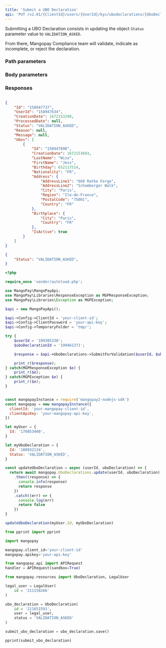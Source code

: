 ```yaml
---
title: 'Submit a UBO Declaration'  
api: 'PUT /v2.01/{ClientId}/users/{UserId}/kyc/ubodeclarations/{UboDeclarationId}'  
---
```


  

Submitting a UBO Declaration consists in updating the object `Status` parameter value to `VALIDATION_ASKED`.  

From there, Mangopay Compliance team will validate, indicate as incomplete, or reject the declaration.  

### Path parameters  

<UserId />  

<UboDeclarationId />  

### Body parameters  

<Status5 />  

### Responses  

<AccordionGroup><Accordion title="200">  

<IdResponse />  

<UserId2Response />  

<CreationDateResponse />  

<ProcessDateResponse />  

<Status11Response />  

<ReasonResponse />  

<MessageResponse />  

<UbosResponse /></Accordion></AccordionGroup>  

<ResponseExample>  

```json 200  

{
    "Id": "158947737",
    "UserId": "158947634",
    "CreationDate": 1672153298,
    "ProcessedDate": null,
    "Status": "VALIDATION_ASKED",
    "Reason": null,
    "Message": null,
    "Ubos": [
        {
            "Id": "158947898",
            "CreationDate": 1672153693,
            "LastName": "Wiza",
            "FirstName": "Jess",
            "Birthday": 652117514,
            "Nationality": "FR",
            "Address": {
                "AddressLine1": "669 Ratke Forge",
                "AddressLine2": "Schamberger Walk",
                "City": "Paris",
                "Region": "Ile-de-France",
                "PostalCode": "75001",
                "Country": "FR"
            },
            "Birthplace": {
                "City": "Paris",
                "Country": "FR"
            },
            "IsActive": true
        }
    ]
}  
 ```  

</ResponseExample>  

<RequestExample>  
  
```json REST  
{
    "Status": "VALIDATION_ASKED",
}  
```  

  
```php PHP  
<?php 

require_once 'vendor/autoload.php';

use MangoPay\MangoPayApi;
use MangoPay\Libraries\ResponseException as MGPResponseException;
use MangoPay\Libraries\Exception as MGPException;

$api = new MangoPayApi();

$api->Config->ClientId = 'your-client-id';
$api->Config->ClientPassword = 'your-api-key';
$api->Config->TemporaryFolder = 'tmp/';

try {
    $userId = '199385330';
    $uboDeclarationId = '199461371';

    $response = $api->UboDeclarations->SubmitForValidation($userId, $uboDeclarationId);

    print_r($response);
} catch(MGPResponseException $e) {
    print_r($e);
} catch(MGPException $e) {
    print_r($e);
}  
```  

  
```javascript NodeJS  

const mangopayInstance = require('mangopay2-nodejs-sdk')
const mangopay = new mangopayInstance({
  clientId: 'your-mangopay-client-id',
  clientApiKey: 'your-mangopay-api-key',
})

let myUser = {
  Id: '170853400',
}

let myUboDeclaration = {
  Id: '180932134',
  Status: 'VALIDATION_ASKED',
}

const updateUboDeclaration = async (userId, uboDeclaration) => {
  return await mangopay.UboDeclarations.update(userId, uboDeclaration)
    .then((response) => {
      console.info(response)
      return response
    })
    .catch((err) => {
      console.log(err)
      return false
    })
}

updateUboDeclaration(myUser.Id, myUboDeclaration)  
```  

  
```python Python  
from pprint import pprint

import mangopay

mangopay.client_id='your-client-id'
mangopay.apikey='your-api-key'

from mangopay.api import APIRequest
handler = APIRequest(sandbox=True)

from mangopay.resources import UboDeclaration, LegalUser

legal_user = LegalUser(
    id = '211158266'  
)

ubo_declaration = UboDeclaration(
    id = '211651591', 
    user = legal_user,
    status = 'VALIDATION_ASKED'
)

submit_ubo_declaration = ubo_declaration.save()

pprint(submit_ubo_declaration)  
```  

  
</RequestExample>